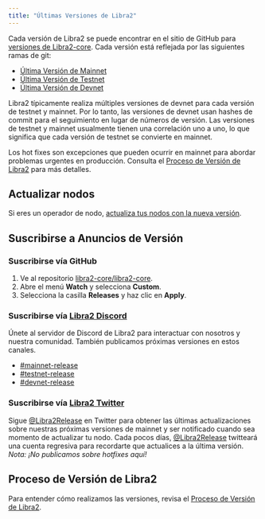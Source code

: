 ```yaml
---
title: "Últimas Versiones de Libra2"
---
```


Cada versión de Libra2 se puede encontrar en el sitio de GitHub para [versiones de Libra2-core](https://github.com/libra2org/libra2-core/releases).
Cada versión está reflejada por las siguientes ramas de git:

- [Última Versión de Mainnet](https://github.com/libra2org/libra2-core/tree/mainnet)
- [Última Versión de Testnet](https://github.com/libra2org/libra2-core/tree/testnet)
- [Última Versión de Devnet](https://github.com/libra2org/libra2-core/tree/devnet)

Libra2 típicamente realiza múltiples versiones de devnet para cada versión de testnet y mainnet.
Por lo tanto, las versiones de devnet usan hashes de commit para el seguimiento en lugar de
números de versión. Las versiones de testnet y mainnet usualmente tienen una correlación
uno a uno, lo que significa que cada versión de testnet se convierte en mainnet.

Los hot fixes son excepciones que pueden ocurrir en mainnet para abordar problemas urgentes en
producción. Consulta el [Proceso de Versión de Libra2](https://github.com/libra2org/libra2-core/blob/main/RELEASE.md)
para más detalles.

## Actualizar nodos

Si eres un operador de nodo, [actualiza tus nodos con la nueva versión](/network/nodes/full-node/modify/update-fullnode-with-new-releases).

## Suscribirse a Anuncios de Versión

### Suscribirse vía GitHub

1. Ve al repositorio [libra2-core/libra2-core](https://github.com/libra2org/libra2-core).
2. Abre el menú **Watch** y selecciona **Custom**.
3. Selecciona la casilla **Releases** y haz clic en **Apply**.

### Suscribirse vía [Libra2 Discord](https://discord.gg/libra2network)

Únete al servidor de Discord de Libra2 para interactuar con nosotros y nuestra comunidad. También publicamos próximas versiones en estos canales.

- [#mainnet-release](https://discord.com/channels/945856774056083548/1042502400507916349)
- [#testnet-release](https://discord.com/channels/945856774056083548/1025614160555413545)
- [#devnet-release](https://discord.com/channels/945856774056083548/956692649430093904)

### Suscribirse vía [Libra2 Twitter](https://x.com/Libra2Release)

Sigue [@Libra2Release](https://x.com/Libra2Release) en Twitter para obtener las últimas actualizaciones sobre nuestras próximas
versiones de mainnet y ser notificado cuando sea momento de actualizar tu nodo. Cada
pocos días, [@Libra2Release](https://x.com/Libra2Release) twitteará una cuenta regresiva para recordarte que actualices a
la última versión. _Nota: ¡No publicamos sobre hotfixes aquí!_

## Proceso de Versión de Libra2

Para entender cómo realizamos las versiones, revisa el [Proceso de Versión de Libra2](https://github.com/libra2org/libra2-core/blob/main/RELEASE.md).
